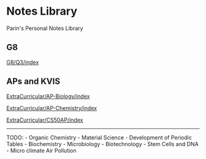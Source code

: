 = Notes Library =
Parin's Personal Notes Library

== G8 ==
[[G8/Q3/index]]

== APs and KVIS ==
[[ExtraCurricular/AP-Biology/index]]

[[ExtraCurricular/AP-Chemistry/index]]

[[ExtraCurricular/CS50AP/index]]

----

TODO: 
- Organic Chemistry
- Material Science
- Development of Periodic Tables
- Biochemistry
- Microbiology
- Biotechnology
- Stem Cells and DNA
- Micro climate Air Pollution 


